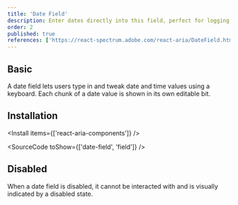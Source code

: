 ```yaml
---
title: 'Date Field'
description: Enter dates directly into this field, perfect for logging events or deadlines with the precision of a historian noting important events.
order: 2
published: true
references: ['https://react-spectrum.adobe.com/react-aria/DateField.html#props']
---
```


## Basic

A date field lets users type in and tweak date and time values using a keyboard. Each chunk of a date value is shown in its own editable bit.

<How minW72 toUse='date-and-time/date-field-demo' />

## Installation

<Install items={['react-aria-components']} />

<SourceCode toShow={['date-field', 'field']} />

## Disabled

When a date field is disabled, it cannot be interacted with and is visually indicated by a disabled state.

<How minW72 toUse='date-and-time/date-field-disabled-demo' />
